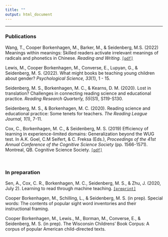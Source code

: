 ```yaml
---
title: ""
output: html_document
---
```

-------------------
### **Publications**
Wang, T., Cooper Borkenhagen, M., Barker, M., & Seidenberg, M.S. (2022) Meanings within meanings: Skilled readers activate irrelevant meanings of radicals and phonetics in Chinese. _Reading and Writing_. [`[pdf]`]()

Lewis, M., Cooper Borkenhagen, M., Converse, E., Lupyan, G., & Seidenberg, M. S. (2022). What might books be teaching young children about gender? _Psychological Science, 33_(1), 1 - 15.

Seidenberg, M. S., Borkenhagen, M. C., & Kearns, D. M. (2020). Lost in translation? Challenges in connecting reading science and educational practice. _Reading Research Quarterly, 55_(S1), S119-S130.

Seidenberg, M. S., & Borkenhagen, M. C. (2020). Reading science and educational practice: Some tenets for teachers. _The Reading League Journal, 1_(1), 7-11.
<!-- [`[pdf]`](./data/seidenberg_etal_2020_rlj.pdf) -->

Cox, C., Borkenhagen, M. C., & Seidenberg, M. S. (2019) Efficiency of learning in experience-limited domains: Generalization beyond the WUG test. In A.K. Goel, C.M Seifert, & C. Freksa (Eds.), _Proceedings of the 41st Annual Conference of the Cognitive Science Society_ (pp. 1566-1571). Montreal, QB. Cognitive Science Society. [`[pdf]`](https://cogsci.mindmodeling.org/2019/papers/0281/0281.pdf)

<br>

### **In preparation**
Sen, A., Cox, C. R., Borkenhagen, M. C., Seidenberg, M. S., & Zhu, J. (2020, July 2). Learning to read through machine teaching. [`[preprint]`](https://arxiv.org/pdf/2006.16470.pdf)

Cooper Borkenhagen, M., Schilling, L., & Seidenberg, M. S. (in prep). Special words: The contents of popular sight word inventories and their instructional framing.

Cooper Borkenhagen, M., Lewis., M., Borman, M., Converse, E., & Seidenberg, M. S. (in
prep). The Wisconsin Childrens' Book Corpus: A corpus of popular American child-directed texts.
